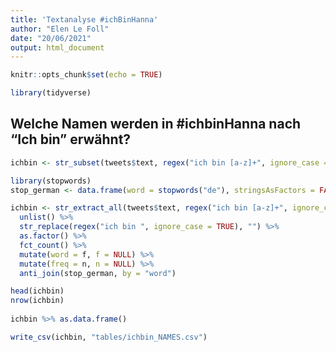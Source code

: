 ```yaml
---
title: 'Textanalyse #ichBinHanna'
author: "Elen Le Foll"
date: "20/06/2021"
output: html_document
---
```


```r
knitr::opts_chunk$set(echo = TRUE)

library(tidyverse)

```

## Welche Namen werden in #ichbinHanna nach "Ich bin" erwähnt?

```r

ichbin <- str_subset(tweets$text, regex("ich bin [a-z]+", ignore_case = TRUE))

library(stopwords)
stop_german <- data.frame(word = stopwords("de"), stringsAsFactors = FALSE)

ichbin <- str_extract_all(tweets$text, regex("ich bin [a-z]+", ignore_case = TRUE)) %>%
  unlist() %>% 
  str_replace(regex("ich bin ", ignore_case = TRUE), "") %>% 
  as.factor() %>% 
  fct_count() %>% 
  mutate(word = f, f = NULL) %>% 
  mutate(freq = n, n = NULL) %>% 
  anti_join(stop_german, by = "word")

head(ichbin)
nrow(ichbin)
  
ichbin %>% as.data.frame()

write_csv(ichbin, "tables/ichbin_NAMES.csv")

```

